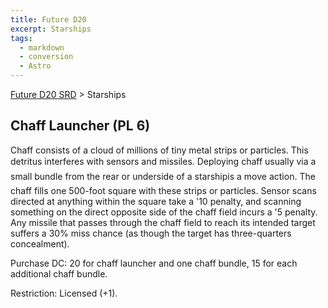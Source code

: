 ```yaml
---
title: Future D20
excerpt: Starships
tags:
  - markdown
  - conversion
  - Astro
---
```






[Future D20 SRD]( / ) > Starships




## Chaff Launcher (PL 6)


Chaff consists of a cloud of millions of tiny metal strips or particles. This detritus interferes with sensors and missiles. Deploying chaff usually via a small bundle from the rear or underside of a starshipis a move action. The chaff fills one 500-foot square with these strips or particles. Sensor scans directed at anything within the square take a '10 penalty, and scanning something on the direct opposite side of the chaff field incurs a '5 penalty. Any missile that passes through the chaff field to reach its intended target suffers a 30% miss chance (as though the target has three-quarters concealment).


Purchase DC: 20 for chaff launcher and one chaff bundle, 15 for each additional chaff bundle.


Restriction: Licensed (+1).



